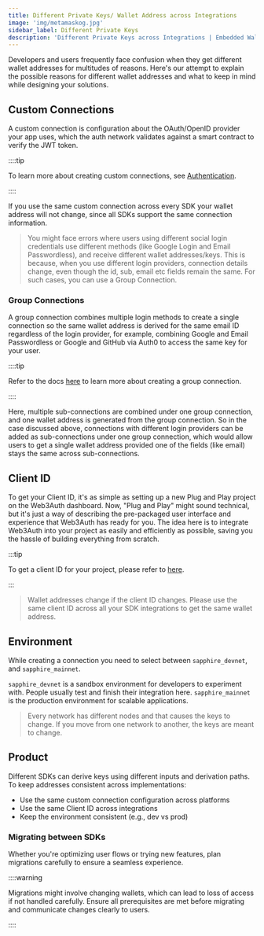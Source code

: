 ```yaml
---
title: Different Private Keys/ Wallet Address across Integrations
image: 'img/metamaskog.jpg'
sidebar_label: Different Private Keys
description: 'Different Private Keys across Integrations | Embedded Wallets'
---
```


Developers and users frequently face confusion when they get different wallet addresses for multitudes of reasons. Here's our attempt to explain the possible reasons for different wallet addresses and what to keep in mind while designing your solutions.

## Custom Connections

A custom connection is configuration about the OAuth/OpenID provider your app uses, which the auth network validates against a smart contract to verify the JWT token.

::::tip

To learn more about creating custom connections, see [Authentication](/embedded-wallets/authentication).

::::

If you use the same custom connection across every SDK your wallet address will not change, since all SDKs support the same connection information.

> You might face errors where users using different social login credentials use different methods (like Google Login and Email Passwordless), and receive different wallet addresses/keys. This is because, when you use different login providers, connection details change, even though the id, sub, email etc fields remain the same. For such cases, you can use a Group Connection.

### Group Connections

A group connection combines multiple login methods to create a single connection so the same wallet address is derived for the same email ID regardless of the login provider, for example, combining Google and Email Passwordless or Google and GitHub via Auth0 to access the same key for your user.

::::tip

Refer to the docs [here](/embedded-wallets/authentication/group-connections) to learn more about creating a group connection.

::::

Here, multiple sub-connections are combined under one group connection, and one wallet address is generated from the group connection. So in the case discussed above, connections with different login providers can be added as sub-connections under one group connection, which would allow users to get a single wallet address provided one of the fields (like email) stays the same across sub-connections.

## Client ID

To get your Client ID, it's as simple as setting up a new Plug and Play project on the Web3Auth dashboard. Now, "Plug and Play" might sound technical, but it's just a way of describing the pre-packaged user interface and experience that Web3Auth has ready for you. The idea here is to integrate Web3Auth into your project as easily and efficiently as possible, saving you the hassle of building everything from scratch.

:::tip

To get a client ID for your project, please refer to [here](/embedded-wallets/dashboard/).

:::

> Wallet addresses change if the client ID changes. Please use the same client ID across all your SDK integrations to get the same wallet address.

## Environment

While creating a connection you need to select between `sapphire_devnet`, and `sapphire_mainnet`.

`sapphire_devnet` is a sandbox environment for developers to experiment with. People usually test and finish their integration here. `sapphire_mainnet` is the production environment for scalable applications.

> Every network has different nodes and that causes the keys to change. If you move from one network to another, the keys are meant to change.

## Product

Different SDKs can derive keys using different inputs and derivation paths. To keep addresses consistent across implementations:

- Use the same custom connection configuration across platforms
- Use the same Client ID across integrations
- Keep the environment consistent (e.g., dev vs prod)

### Migrating between SDKs

Whether you're optimizing user flows or trying new features, plan migrations carefully to ensure a seamless experience.

::::warning

Migrations might involve changing wallets, which can lead to loss of access if not handled carefully. Ensure all prerequisites are met before migrating and communicate changes clearly to users.

::::
